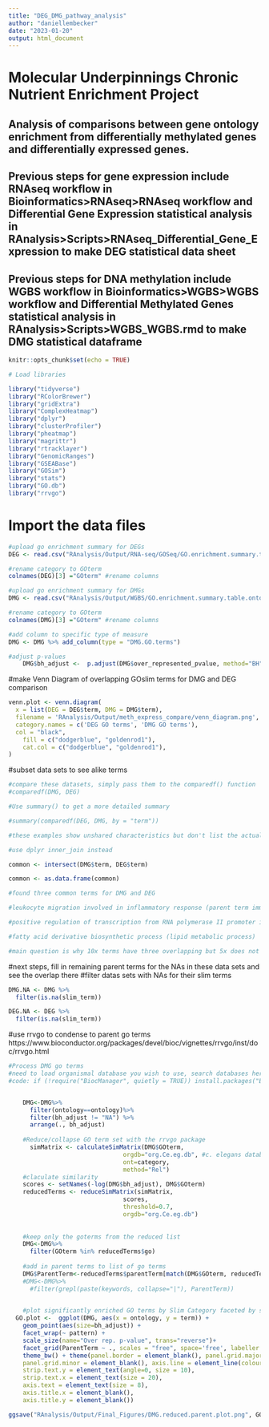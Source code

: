 ```yaml
---
title: "DEG_DMG_pathway_analysis"
author: "daniellembecker"
date: "2023-01-20"
output: html_document
---
```



# Molecular Underpinnings Chronic Nutrient Enrichment Project

## Analysis of comparisons between gene ontology enrichment from differentially methylated genes and differentially expressed genes.
## Previous steps for gene expression include RNAseq workflow in Bioinformatics>RNAseq>RNAseq workflow and Differential Gene Expression statistical analysis in RAnalysis>Scripts>RNAseq_Differential_Gene_Expression to make DEG statistical data sheet
## Previous steps for DNA methylation include WGBS workflow in Bioinformatics>WGBS>WGBS workflow and Differential Methylated Genes statistical analysis in RAnalysis>Scripts>WGBS_WGBS.rmd to make DMG statistical dataframe

```r
knitr::opts_chunk$set(echo = TRUE)

# Load libraries

library("tidyverse")
library("RColorBrewer")
library("gridExtra")
library("ComplexHeatmap")
library("dplyr")
library("clusterProfiler")
library("pheatmap")
library("magrittr")
library("rtracklayer")
library("GenomicRanges")
library("GSEABase")
library("GOSim")
library("stats")
library("GO.db")
library("rrvgo")
```

# Import the data files 

```r
#upload go enrichment summary for DEGs
DEG <- read.csv("RAnalysis/Output/RNA-seq/GOSeq/GO.enrichment.summary.table.DEG.csv", header = TRUE, row.names = 1)

#rename category to GOterm
colnames(DEG)[3] ="GOterm" #rename columns

#upload go enrichment summary for DMGs
DMG <- read.csv("RAnalysis/Output/WGBS/GO.enrichment.summary.table.ontology.10x.csv", header = TRUE, row.names = 1)

#rename category to GOterm
colnames(DMG)[3] ="GOterm" #rename columns

#add column to specific type of measure
DMG <- DMG %>% add_column(type = "DMG.GO.terms")

#adjust p-values 
    DMG$bh_adjust <-  p.adjust(DMG$over_represented_pvalue, method="BH") 

```

#make Venn Diagram of overlapping GOslim terms for DMG and DEG comparison

```r
venn.plot <- venn.diagram(
  x = list(DEG = DEG$term, DMG = DMG$term),
  filename = 'RAnalysis/Output/meth_express_compare/venn_diagram.png',
  category.names = c('DEG GO terms', 'DMG GO terms'),
  col = "black",
	fill = c("dodgerblue", "goldenrod1"),
	cat.col = c("dodgerblue", "goldenrod1"),
)
```

#subset data sets to see alike terms
```r
#compare these datasets, simply pass them to the comparedf() function
#comparedf(DMG, DEG)

#Use summary() to get a more detailed summary

#summary(comparedf(DEG, DMG, by = "term"))

#these examples show unshared characteristics but don't list the actual shared terms
```

```r
#use dplyr inner_join instead

common <- intersect(DMG$term, DEG$term) 

common <- as.data.frame(common)

#found three common terms for DMG and DEG

#leukocyte migration involved in inflammatory response (parent term immune system response)

#positive regulation of transcription from RNA polymerase II promoter in response to heat stress (DNA-templated transcription; response to stress)

#fatty acid derivative biosynthetic process (lipid metabolic process)

#main question is why 10x terms have three overlapping but 5x does not
```

#next steps, fill in remaining parent terms for the NAs in these data sets and see the overlap there
#filter datas sets with NAs for their slim terms
```r
DMG.NA <- DMG %>%
  filter(is.na(slim_term))

DEG.NA <- DEG %>%
  filter(is.na(slim_term))
```






















#use rrvgo to condense to parent go terms
https://www.bioconductor.org/packages/devel/bioc/vignettes/rrvgo/inst/doc/rrvgo.html
```r
#Process DMG go terms
#need to load organismal database you wish to use, search databases here: http://bioconductor.org/packages/release/BiocViews.html#___OrgDb
#code: if (!require("BiocManager", quietly = TRUE)) install.packages("BiocManager") BiocManager::install("org.Ce.eg.db")


    DMG<-DMG%>%
      filter(ontology==ontology)%>%
      filter(bh_adjust != "NA") %>%
      arrange(., bh_adjust)
    
    #Reduce/collapse GO term set with the rrvgo package 
      simMatrix <- calculateSimMatrix(DMG$GOterm,
                                orgdb="org.Ce.eg.db", #c. elegans database
                                ont=category,
                                method="Rel")
    #claculate similarity 
    scores <- setNames(-log(DMG$bh_adjust), DMG$GOterm)
    reducedTerms <- reduceSimMatrix(simMatrix,
                                scores,
                                threshold=0.7,
                                orgdb="org.Ce.eg.db")
    
    
    #keep only the goterms from the reduced list
    DMG<-DMG%>%
      filter(GOterm %in% reducedTerms$go)
    
    #add in parent terms to list of go terms 
    DMG$ParentTerm<-reducedTerms$parentTerm[match(DMG$GOterm, reducedTerms$go)]
    #DMG<-DMG%>%
      #filter(grepl(paste(keywords, collapse="|"), ParentTerm))

      
    #plot significantly enriched GO terms by Slim Category faceted by slim term 
  GO.plot <-  ggplot(DMG, aes(x = ontology, y = term)) + 
    geom_point(aes(size=bh_adjust)) + 
    facet_wrap(~ pattern) +
    scale_size(name="Over rep. p-value", trans="reverse")+
    facet_grid(ParentTerm ~ ., scales = "free", space='free', labeller = label_wrap_gen(width = 8, multi_line = TRUE))+
    theme_bw() + theme(panel.border = element_blank(), panel.grid.major = element_blank(),
    panel.grid.minor = element_blank(), axis.line = element_line(colour = "black"),
    strip.text.y = element_text(angle=0, size = 10),
    strip.text.x = element_text(size = 20),
    axis.text = element_text(size = 8),
    axis.title.x = element_blank(),
    axis.title.y = element_blank())

ggsave("RAnalysis/Output/Final_Figures/DMG.reduced.parent.plot.png", GO.plot , width = 10, height = 30, units = c("in"))

```












